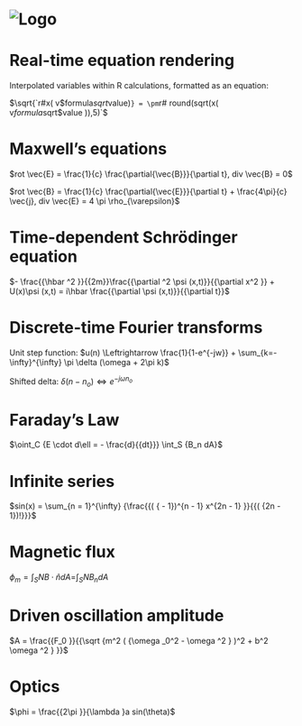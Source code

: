 # ![Logo](images/app-title.png)

# Real-time equation rendering

Interpolated variables within R calculations, formatted as an equation:

$\sqrt{`r#x( v$formula$sqrt$value)`} = \pm `r# round(sqrt(x( v$formula$sqrt$value )),5)`$

# Maxwell's equations

$rot \vec{E} = \frac{1}{c} \frac{\partial{\vec{B}}}{\partial t}, div \vec{B} = 0$

$rot \vec{B} = \frac{1}{c} \frac{\partial{\vec{E}}}{\partial t} + \frac{4\pi}{c} \vec{j}, div \vec{E} = 4 \pi \rho_{\varepsilon}$

# Time-dependent Schrödinger equation

$- \frac{{\hbar ^2 }}{{2m}}\frac{{\partial ^2 \psi (x,t)}}{{\partial x^2 }} + U(x)\psi (x,t) = i\hbar \frac{{\partial \psi (x,t)}}{{\partial t}}$

# Discrete-time Fourier transforms

Unit step function: $u(n) \Leftrightarrow \frac{1}{1-e^{-jw}} + \sum_{k=-\infty}^{\infty} \pi \delta (\omega + 2\pi k)$

Shifted delta: $\delta (n - n_o ) \Leftrightarrow e^{ - j\omega n_o }$

# Faraday's Law

$\oint_C {E \cdot d\ell  =  - \frac{d}{{dt}}} \int_S {B_n dA}$

# Infinite series

$sin(x) = \sum_{n = 1}^{\infty}  {\frac{{( { - 1})^{n - 1} x^{2n - 1} }}{{( {2n - 1})!}}}$

# Magnetic flux

$\phi _m  = \int_S {N{{B}} \cdot {{\hat n}}dA = } \int_S {NB_n dA}$

# Driven oscillation amplitude

$A = \frac{{F_0 }}{{\sqrt {m^2 ( {\omega _0^2  - \omega ^2 } )^2  + b^2 \omega ^2 } }}$

# Optics

$\phi  = \frac{{2\pi }}{\lambda }a sin(\theta)$

